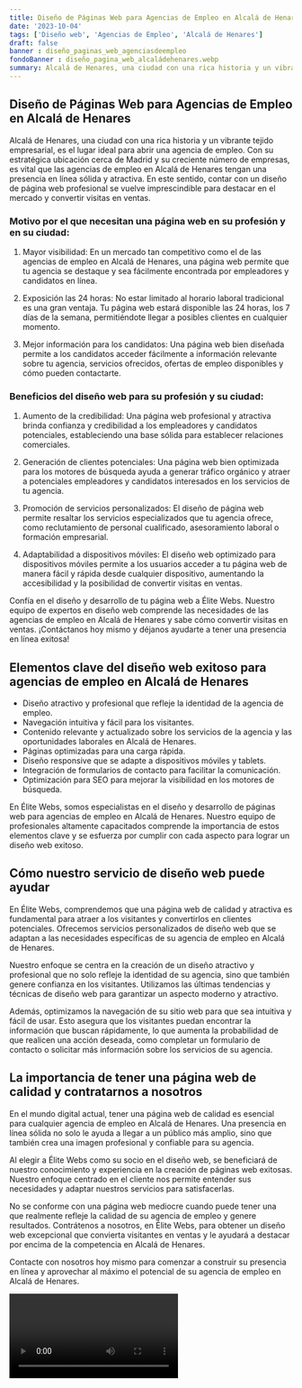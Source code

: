 ```yaml
---
title: Diseño de Páginas Web para Agencias de Empleo en Alcalá de Henares
date: '2023-10-04'
tags: ['Diseño web', 'Agencias de Empleo', 'Alcalá de Henares']
draft: false
banner : diseño_paginas_web_agenciasdeempleo
fondoBanner : diseño_pagina_web_alcaládehenares.webp
summary: Alcalá de Henares, una ciudad con una rica historia y un vibrante tejido empresarial, es el lugar ideal para abrir una agencia de empleo. Con su estratégica ubicación cerca de Madrid y su creciente número de empresas, es vital que las agencias de empleo en Alcalá de Henares tengan una presencia en línea sólida y atractiva. En este sentido, contar con un diseño de página web profesional se vuelve imprescindible para destacar en el mercado y convertir visitas en ventas.
---
```


## Diseño de Páginas Web para Agencias de Empleo en Alcalá de Henares

Alcalá de Henares, una ciudad con una rica historia y un vibrante tejido empresarial, es el lugar ideal para abrir una agencia de empleo. Con su estratégica ubicación cerca de Madrid y su creciente número de empresas, es vital que las agencias de empleo en Alcalá de Henares tengan una presencia en línea sólida y atractiva. En este sentido, contar con un diseño de página web profesional se vuelve imprescindible para destacar en el mercado y convertir visitas en ventas.

### Motivo por el que necesitan una página web en su profesión y en su ciudad:

1. Mayor visibilidad: En un mercado tan competitivo como el de las agencias de empleo en Alcalá de Henares, una página web permite que tu agencia se destaque y sea fácilmente encontrada por empleadores y candidatos en línea.

2. Exposición las 24 horas: No estar limitado al horario laboral tradicional es una gran ventaja. Tu página web estará disponible las 24 horas, los 7 días de la semana, permitiéndote llegar a posibles clientes en cualquier momento.

3. Mejor información para los candidatos: Una página web bien diseñada permite a los candidatos acceder fácilmente a información relevante sobre tu agencia, servicios ofrecidos, ofertas de empleo disponibles y cómo pueden contactarte.

### Beneficios del diseño web para su profesión y su ciudad:

1. Aumento de la credibilidad: Una página web profesional y atractiva brinda confianza y credibilidad a los empleadores y candidatos potenciales, estableciendo una base sólida para establecer relaciones comerciales.

2. Generación de clientes potenciales: Una página web bien optimizada para los motores de búsqueda ayuda a generar tráfico orgánico y atraer a potenciales empleadores y candidatos interesados en los servicios de tu agencia.

3. Promoción de servicios personalizados: El diseño de página web permite resaltar los servicios especializados que tu agencia ofrece, como reclutamiento de personal cualificado, asesoramiento laboral o formación empresarial.

4. Adaptabilidad a dispositivos móviles: El diseño web optimizado para dispositivos móviles permite a los usuarios acceder a tu página web de manera fácil y rápida desde cualquier dispositivo, aumentando la accesibilidad y la posibilidad de convertir visitas en ventas.

Confía en el diseño y desarrollo de tu página web a Élite Webs. Nuestro equipo de expertos en diseño web comprende las necesidades de las agencias de empleo en Alcalá de Henares y sabe cómo convertir visitas en ventas. ¡Contáctanos hoy mismo y déjanos ayudarte a tener una presencia en línea exitosa!

<GifSeo />

<Cta />

## Elementos clave del diseño web exitoso para agencias de empleo en Alcalá de Henares

- Diseño atractivo y profesional que refleje la identidad de la agencia de empleo.
- Navegación intuitiva y fácil para los visitantes.
- Contenido relevante y actualizado sobre los servicios de la agencia y las oportunidades laborales en Alcalá de Henares.
- Páginas optimizadas para una carga rápida.
- Diseño responsive que se adapte a dispositivos móviles y tablets.
- Integración de formularios de contacto para facilitar la comunicación.
- Optimización para SEO para mejorar la visibilidad en los motores de búsqueda.

En Élite Webs, somos especialistas en el diseño y desarrollo de páginas web para agencias de empleo en Alcalá de Henares. Nuestro equipo de profesionales altamente capacitados comprende la importancia de estos elementos clave y se esfuerza por cumplir con cada aspecto para lograr un diseño web exitoso.

## Cómo nuestro servicio de diseño web puede ayudar

En Élite Webs, comprendemos que una página web de calidad y atractiva es fundamental para atraer a los visitantes y convertirlos en clientes potenciales. Ofrecemos servicios personalizados de diseño web que se adaptan a las necesidades específicas de su agencia de empleo en Alcalá de Henares.

Nuestro enfoque se centra en la creación de un diseño atractivo y profesional que no solo refleje la identidad de su agencia, sino que también genere confianza en los visitantes. Utilizamos las últimas tendencias y técnicas de diseño web para garantizar un aspecto moderno y atractivo.

Además, optimizamos la navegación de su sitio web para que sea intuitiva y fácil de usar. Esto asegura que los visitantes puedan encontrar la información que buscan rápidamente, lo que aumenta la probabilidad de que realicen una acción deseada, como completar un formulario de contacto o solicitar más información sobre los servicios de su agencia.

## La importancia de tener una página web de calidad y contratarnos a nosotros

En el mundo digital actual, tener una página web de calidad es esencial para cualquier agencia de empleo en Alcalá de Henares. Una presencia en línea sólida no solo le ayuda a llegar a un público más amplio, sino que también crea una imagen profesional y confiable para su agencia.

Al elegir a Élite Webs como su socio en el diseño web, se beneficiará de nuestro conocimiento y experiencia en la creación de páginas web exitosas. Nuestro enfoque centrado en el cliente nos permite entender sus necesidades y adaptar nuestros servicios para satisfacerlas.

No se conforme con una página web mediocre cuando puede tener una que realmente refleje la calidad de su agencia de empleo y genere resultados. Contrátenos a nosotros, en Élite Webs, para obtener un diseño web excepcional que convierta visitantes en ventas y le ayudará a destacar por encima de la competencia en Alcalá de Henares.

Contacte con nosotros hoy mismo para comenzar a construir su presencia en línea y aprovechar al máximo el potencial de su agencia de empleo en Alcalá de Henares.

<Video />

<CtaBot job='Agencias de Empleo' city='Alcalá de Henares'/>

<Gmaps query='Alcalá de Henares+españa+maps' />